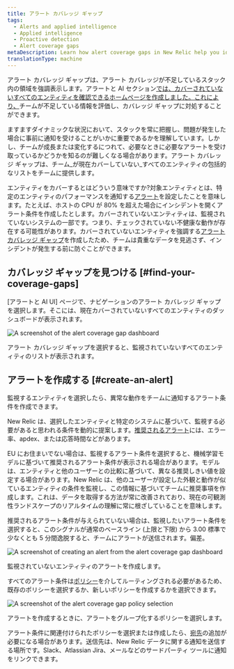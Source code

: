 ```yaml
---
title: アラート カバレッジ ギャップ
tags:
  - Alerts and applied intelligence
  - Applied intelligence
  - Proactive detection
  - Alert coverage gaps
metaDescription: Learn how alert coverage gaps in New Relic help you identify gaps in your alert system.
translationType: machine
---
```





アラート カバレッジ ギャップは、アラート カバレッジが不足しているスタック内の領域を強調表示します。アラートと AI セクション[では、カバーされていないすべてのエンティティを確認できるホームページを作成しました。これにより、](https://one.newrelic.com/nrai/detection-gaps/home)チームが不足している情報を評価し、カバレッジ ギャップに対処することができます。

ますますダイナミックな状況において、スタックを常に把握し、問題が発生した場合に事前に通知を受けることがいかに重要であるかを理解しています。しかし、チームが成長または変化するにつれて、必要なときに必要なアラートを受け取っているかどうかを知るのが難しくなる場合があります。アラート カバレッジ ギャップは、チーム_が現在カバーしていない_すべてのエンティティの包括的なリストをチームに提供します。

エンティティをカバーするとはどういう意味ですか?対象エンティティとは、特定のエンティティのパフォーマンスを通知する[アラート](/docs/alerts-applied-intelligence/applied-intelligence/incident-intelligence/basic-alerting-concepts/)を設定したことを意味します。たとえば、ホストの CPU が 80% を超えた場合にインシデントを開くアラート条件を作成したとします。カバーされていないエンティティは、監視されていないシステムの一部です。つまり、チェックされていない不健康な動作が存在する可能性があります。カバーされていないエンティティを強調する[アラート カバレッジ ギャップ](https://one.newrelic.com/nrai/detection-gaps/home)を作成したため、チームは貴重なデータを見逃さず、インシデントが発生する前に防ぐことができます。

## カバレッジ ギャップを見つける [#find-your-coverage-gaps]

\[アラートと AI UI] ページで、ナビゲーションのアラート カバレッジ ギャップを選択します。そこには、現在カバーされていないすべてのエンティティのダッシュボードが表示されます。

<img
  title="Alert coverage gap dashboard."
  alt="A screenshot of the alert coverage gap dashboard"
  src={alertcoveragegaps}
/>

<figcaption>
  アラート カバレッジ ギャップを選択すると、監視されていないすべてのエンティティのリストが表示されます。
</figcaption>

## アラートを作成する [#create-an-alert]

監視するエンティティを選択したら、異常な動作をチームに通知するアラート条件を作成できます。

New Relic は、選択したエンティティと特定のシステムに基づいて、監視する必要があると思われる条件を動的に提案します。[推奨されるアラート](/docs/alerts-applied-intelligence/new-relic-alerts/get-started/condition-recommendations/)には、エラー率、apdex、または応答時間などがあります。

EU にお住まいでない場合は、監視するアラート条件を選択すると、機械学習モデルに基づいて推奨されるアラート条件が表示される場合があります。モデルは、エンティティと他のユーザーとの比較に基づいて、異なる推奨しきい値を設定する場合があります。New Relic は、他のユーザーが設定した外観と動作が似ているエンティティの条件を監視し、この情報に基づいてチームに推奨事項を作成します。これは、データを取得する方法が常に改善されており、現在の可観測性ランドスケープのリアルタイムの理解に常に根ざしていることを意味します。

推奨されるアラート条件が与えられていない場合は、監視したいアラート条件を選択すると、このシグナルが通常のベースライン (上限と下限) から 3.00 標準で少なくとも 5 分間逸脱すると、チームにアラートが送信されます。偏差。

<img
  title="Create an alert."
  alt="A screenshot of creating an alert from the alert coverage gap dashboard"
  src={addanalert}
/>

<figcaption>
  監視されていないエンティティのアラートを作成します。
</figcaption>

すべてのアラート条件は[ポリシー](/docs/alerts-applied-intelligence/new-relic-alerts/learn-alerts/rules-limits-alerts)を介してルーティングされる必要があるため、既存のポリシーを選択するか、新しいポリシーを作成するかを選択できます。

<img
  title="Create a policy for alert coverage gaps."
  alt="A screenshot of the alert coverage gap policy selection"
  src={createapolicyalertcoveragegaps}
/>

<figcaption>
  アラートを作成するときに、アラートをグループ化するポリシーを選択します。
</figcaption>

アラート条件に関連付けられたポリシーを選択または作成したら、[宛先](https://docs.newrelic.com/docs/alerts-applied-intelligence/notifications/destinations)の追加が必要になる場合があります。送信先は、New Relic データに関する通知を送信する場所です。Slack、Atlassian Jira、メールなどのサードパーティ ツールに通知をリンクできます。